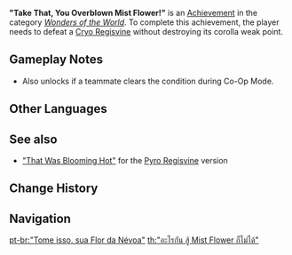 {{Achievement Infobox
|title        = 
|id           = 82063
|order id     = 2063
|category     = Wonders of the World
|description  = Defeat a [[Cryo Regisvine]] without destroying its corolla weak point.
|requirements = 
|primogems    = 10
|tracking     = 
|hidden       = 1
|topic        = Cryo Regisvine
|type         = Boss
}}
'''"Take That, You Overblown Mist Flower!"''' is an [[Achievement]] in the category ''[[Wonders of the World]]''. To complete this achievement, the player needs to defeat a [[Cryo Regisvine]] without destroying its corolla weak point.

==Gameplay Notes==
*Also unlocks if a teammate clears the condition during Co-Op Mode.
<!--
==Trivia==

==Video Guides==
{{EVT
|video1   = 
|caption1 = 
}}
-->
==Other Languages==
{{Other Languages
|en      = "Take That, You Overblown Mist Flower!"
|zhs     = 「什么嘛，还不如冰雾花」
|zhs_rm  = "Shénme ma, Hái Bùrú Bīngwùhuā"
|zht     = 「什麼嘛，還不如冰霧花」
|zht_rm  = "Shénme ma, Hái Bùrú Bīngwùhuā"
|zh_tl   = 
|ja      = 「どうした、霧氷花以下だぞ」
|ja_rm   = "Doushita, Muhyoubana Ika da zo"
|ja_tl   = 
|ko      = 「뭐야, 서리꽃보다 약하잖아?」
|ko_rm   = "Mwoya, Seorikkotboda Yakajana?"
|ko_tl   = "What is it, Weaker than Frost Flower?"
|es      = Más débil que una flor helada
|es_tl   = Weaker Than a Frozen Flower
|fr      = Rien qu'un arbre
|fr_tl   = Just a Tree
|ru      = Получай, цветок-переросток!
|ru_tl   = Take This, Outgrown Flower!
|th      = "อะไรกัน สู้ Mist Flower ก็ไม่ได้"
|th_rm   = "Arai Kan Su Mist Flower Ko Mai Dai"
|th_tl   = 
|vi      = "Cái gì chứ, còn không bằng Băng Vụ Hoa"
|vi_tl   = 
|de      = Auch nur eine Eisnebelblume!
|de_tl   = Just An Ice Mist Flower!
|id      = "Rasakan Ini, Dasar Mist Flower!"
|id_tl   = "Take This, You Mist Flower!"
|pt      = "Tome isso, sua Flor da Neblina"
|pt_tl   = 
|tr      = “Dikkat Et de Yaprakların Dökülmesin!”
|tr_tl   = 
|it      = Prendi questo, Fiordinebbia troppo cresciuto!
|it_tl   = Take This, Overgrown Mist Flower!
}}

==See also==
* [["That Was Blooming Hot"]] for the [[Pyro Regisvine]] version

==Change History==
{{Change History|1.1}}
<!--
==References==
{{Reflist}}
-->
==Navigation==
{{Achievement Navbox|Wonders of the World|Boss}}

[[pt-br:"Tome isso, sua Flor da Névoa"]]
[[th:"อะไรกัน สู้ Mist Flower ก็ไม่ได้"]]